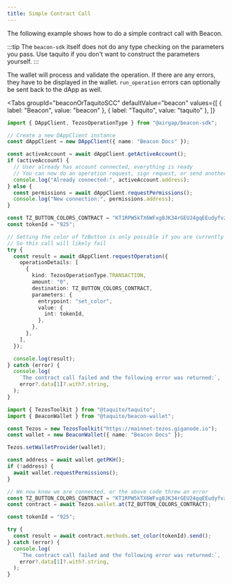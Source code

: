 ```yaml
---
title: Simple Contract Call
---
```



The following example shows how to do a simple contract call with Beacon.

:::tip
The `beacon-sdk` itself does not do any type checking on the parameters you pass. Use taquito if you don't want to construct the parameters yourself.
:::

The wallet will process and validate the operation. If there are any errors, they have to be displayed in the wallet. `run_operation` errors can optionally be sent back to the dApp as well.

<Tabs
  groupId="beaconOrTaquitoSCC"
  defaultValue="beacon"
  values={[
    { label: "Beacon", value: "beacon" },
    { label: "Taquito", value: "taquito" },
  ]}
>
  <TabItem value="beacon">

```ts live
import { DAppClient, TezosOperationType } from "@airgap/beacon-sdk";

// Create a new DAppClient instance
const dAppClient = new DAppClient({ name: "Beacon Docs" });

const activeAccount = await dAppClient.getActiveAccount();
if (activeAccount) {
  // User already has account connected, everything is ready
  // You can now do an operation request, sign request, or send another permission request to switch wallet
  console.log("Already connected:", activeAccount.address);
} else {
  const permissions = await dAppClient.requestPermissions();
  console.log("New connection:", permissions.address);
}

const TZ_BUTTON_COLORS_CONTRACT = "KT1RPW5kTX6WFxg8JK34rGEU24gqEEudyfvz";
const tokenId = "925";

// Setting the color of TzButton is only possible if you are currently the leader and own a color
// So this call will likely fail
try {
  const result = await dAppClient.requestOperation({
    operationDetails: [
      {
        kind: TezosOperationType.TRANSACTION,
        amount: "0",
        destination: TZ_BUTTON_COLORS_CONTRACT,
        parameters: {
          entrypoint: "set_color",
          value: {
            int: tokenId,
          },
        },
      },
    ],
  });

  console.log(result);
} catch (error) {
  console.log(
    `The contract call failed and the following error was returned:`,
    error?.data[1]?.with?.string,
  );
}
```

</TabItem>

<TabItem value="taquito">

```ts live
import { TezosToolkit } from "@taquito/taquito";
import { BeaconWallet } from "@taquito/beacon-wallet";

const Tezos = new TezosToolkit("https://mainnet-tezos.giganode.io");
const wallet = new BeaconWallet({ name: "Beacon Docs" });

Tezos.setWalletProvider(wallet);

const address = await wallet.getPKH();
if (!address) {
  await wallet.requestPermissions();
}

// We now know we are connected, or the above code threw an error
const TZ_BUTTON_COLORS_CONTRACT = "KT1RPW5kTX6WFxg8JK34rGEU24gqEEudyfvz";
const contract = await Tezos.wallet.at(TZ_BUTTON_COLORS_CONTRACT);

const tokenId = "925";

try {
  const result = await contract.methods.set_color(tokenId).send();
} catch (error) {
  console.log(
    `The contract call failed and the following error was returned:`,
    error?.data[1]?.with?.string,
  );
}
```

</TabItem>
</Tabs>
